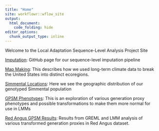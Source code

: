 ```yaml
---
title: "Home"
site: workflowr::wflow_site
output:
  html_document:
    code_folding: hide
editor_options:
  chunk_output_type: inline
---
```


Welcome to the Local Adaptation Sequence-Level Analysis Project Site

[Imputation](https://github.com/troyrowan/imputation-pipeline): GitHub page for our sequence-level imputation pipeline

[Map Making](map_making.html): This describes how we used long-term climate data to break the United States into distinct ecoregions.

[Simmental Locations](animal_locations.html): Here we see the geographic distribution of our genotyped Simmental population

[GPSM Phenotypes](phenotype_exploration.html): This is an exploration of various generation proxy phenotypes and possible transformations to make them more normal for use in LMMs

[Red Angus GPSM Results](GPSM.html): Results from GREML and LMM analysis of various transformed generation proxies in Red Angus dataset.
